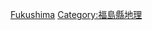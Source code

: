 {{Template:Category:都道府縣|的郡|top=日本的郡|}}

[[Category:日本的郡|Fukushima]]
[[Category:福島縣地理|Category:福島縣地理]]